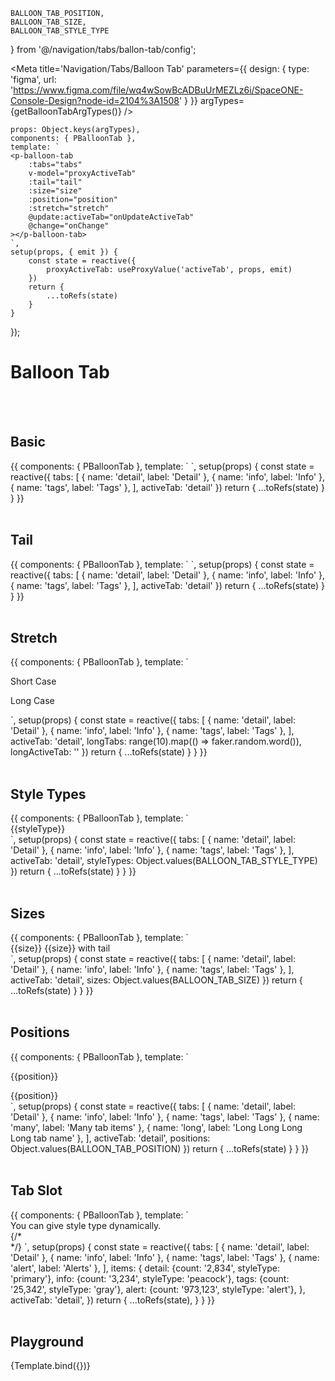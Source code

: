 
    BALLOON_TAB_POSITION,
    BALLOON_TAB_SIZE,
    BALLOON_TAB_STYLE_TYPE
} from '@/navigation/tabs/ballon-tab/config';


<Meta title='Navigation/Tabs/Balloon Tab' parameters={{
    design: {
        type: 'figma',
        url: 'https://www.figma.com/file/wq4wSowBcADBuUrMEZLz6i/SpaceONE-Console-Design?node-id=2104%3A1508'
    }
}} argTypes={getBalloonTabArgTypes()} />


    props: Object.keys(argTypes),
    components: { PBalloonTab },
    template: `
    <p-balloon-tab
        :tabs="tabs"
        v-model="proxyActiveTab"
        :tail="tail"
        :size="size"
        :position="position"
        :stretch="stretch"
        @update:activeTab="onUpdateActiveTab"
        @change="onChange"
    ></p-balloon-tab>
    `,
    setup(props, { emit }) {
        const state = reactive({
            proxyActiveTab: useProxyValue('activeTab', props, emit)
        })
        return {
            ...toRefs(state)
        }
    }
});


# Balloon Tab
<br/>
<br/>

## Basic

<Canvas>
    <Story name="Basic">
{{
    components: { PBalloonTab },
    template: `
    <p-balloon-tab
        :tabs="tabs"
        v-model="activeTab"
    ></p-balloon-tab>
    `,
    setup(props) {
        const state = reactive({
            tabs: [
                { name: 'detail', label: 'Detail' },
                { name: 'info', label: 'Info' },
                { name: 'tags', label: 'Tags' },
            ],
            activeTab: 'detail'
        })
        return {
            ...toRefs(state)
        }
    }
}}
    </Story>
</Canvas>

<br/>
<br/>

## Tail

<Canvas>
    <Story name="Tail">
        {{
            components: { PBalloonTab },
            template: `
    <p-balloon-tab
        :tabs="tabs"
        v-model="activeTab"
        tail
    ></p-balloon-tab>
    `,
            setup(props) {
                const state = reactive({
                    tabs: [
                        { name: 'detail', label: 'Detail' },
                        { name: 'info', label: 'Info' },
                        { name: 'tags', label: 'Tags' },
                    ],
                    activeTab: 'detail'
                })
                return {
                    ...toRefs(state)
                }
            }
        }}
    </Story>
</Canvas>

<br/>
<br/>

## Stretch

<Canvas>
    <Story name="Stretch">
{{
    components: { PBalloonTab },
    template: `
    <div>
        <p class="text-2xl my-4 font-bold">Short Case</p>
        <p-balloon-tab
            :tabs="tabs"
            v-model="activeTab"
            stretch
        ></p-balloon-tab>
        <p class="text-2xl my-4 font-bold">Long Case</p>
        <p-balloon-tab
            :tabs="longTabs"
            v-model="longActiveTab"
            stretch
        ></p-balloon-tab>
    </div>
    `,
    setup(props) {
        const state = reactive({
            tabs: [
                { name: 'detail', label: 'Detail' },
                { name: 'info', label: 'Info' },
                { name: 'tags', label: 'Tags' },
            ],
            activeTab: 'detail',
            longTabs: range(10).map(() => faker.random.word()),
            longActiveTab: ''
        })
        return {
            ...toRefs(state)
        }
    }
}}
    </Story>
</Canvas>

<br/>
<br/>

## Style Types

<Canvas>
    <Story name="Style Types">
        {{
            components: { PBalloonTab },
            template: `
    <div>
        <div class="flex w-full mb-8" v-for="styleType in styleTypes" :key="styleType">
            <p-balloon-tab :tabs="tabs"
                v-model="activeTab"
                :style-type="styleType"
            >{{styleType}}</p-balloon-tab>
        </div>
    </div>
    `,
            setup(props) {
                const state = reactive({
                    tabs: [
                        { name: 'detail', label: 'Detail' },
                        { name: 'info', label: 'Info' },
                        { name: 'tags', label: 'Tags' },
                    ],
                    activeTab: 'detail',
                    styleTypes: Object.values(BALLOON_TAB_STYLE_TYPE)
                })
                return {
                    ...toRefs(state)
                }
            }
        }}
    </Story>
</Canvas>

<br/>
<br/>

## Sizes

<Canvas>
    <Story name="Sizes">
        {{
            components: { PBalloonTab },
            template: `
    <div>
        <div class="flex flex-wrap mb-8" v-for="size in sizes" :key="size">
            <p-balloon-tab :tabs="tabs"
                v-model="activeTab"
                :size="size"
                class="mr-8"
            >{{size}}</p-balloon-tab>
            <p-balloon-tab :tabs="tabs"
                v-model="activeTab"
                :size="size"
                tail
                class="mb-8"
            >{{size}} with tail</p-balloon-tab>
        </div>
    </div>
    `,
            setup(props) {
                const state = reactive({
                    tabs: [
                        { name: 'detail', label: 'Detail' },
                        { name: 'info', label: 'Info' },
                        { name: 'tags', label: 'Tags' },
                    ],
                    activeTab: 'detail',
                    sizes: Object.values(BALLOON_TAB_SIZE)
                })
                return {
                    ...toRefs(state)
                }
            }
        }}
    </Story>
</Canvas>

<br/>
<br/>

## Positions

<Canvas>
    <Story name="Positions">
        {{
            components: { PBalloonTab },
            template: `
    <div class="w-full h-full">
        <div class="mb-16" v-for="position in positions" :key="position">
            <p class="font-bold text-2xl mb-4">{{position}}</p>
            <p-balloon-tab :tabs="tabs"
                v-model="activeTab"
                :position="position"
                tail
            >
                <div class="border border-coral-300 h-full min-h-32 flex justify-center items-center">
                    {{position}}
                </div>
            </p-balloon-tab>
        </div>
    </div>
    `,
            setup(props) {
                const state = reactive({
                    tabs: [
                        { name: 'detail', label: 'Detail' },
                        { name: 'info', label: 'Info' },
                        { name: 'tags', label: 'Tags' },
                        { name: 'many', label: 'Many tab items' },
                        { name: 'long', label: 'Long Long Long Long tab name' },
                    ],
                    activeTab: 'detail',
                    positions: Object.values(BALLOON_TAB_POSITION)
                })
                return {
                    ...toRefs(state)
                }
            }
        }}
    </Story>
</Canvas>

<br/>
<br/>

## Tab Slot

<Canvas>
    <Story name="Tab Slot">
        {{
            components: { PBalloonTab },
            template: `
    <div class="grid gap-8 grid-cols-1">
        <p-balloon-tab :tabs="tabs"
            v-model="activeTab"
            stretch
            tail
        >
            <div class="border border-coral-300 h-8 flex justify-center items-center"/>
            <template #tab="{label, name}">
                <div>
                    <div class="flex flex-col justify-between" style="height: 7.25rem; max-width: 12rem;">
                        <div class="text-4xl">
                            <span>
                                <span>$</span>
                                <span class="font-bold">{{items[name].count}}</span>
                            </span>
                        </div>
                        <div class="mb-2 whitespace-normal">
                            {{ label }}
                        </div>
                    </div>
                </div>
            </template>
        </p-balloon-tab>
        <p-balloon-tab :tabs="tabs"
            v-model="activeTab"
            position="left"
            :style-type="items[activeTab].styleType"
            tail
        >
            <div class="border border-coral-300 h-full flex justify-center items-center p-8">
                You can give style type dynamically.
            </div>
            <template #tab="{label, name}">
                <div class="flex justify-between items-center w-64 mobile:w-auto">
                    <span class="mr-4 flex-shrink-0">{{label}}</span>
                    <span class="text-lg flex-shrink-0">{{items[name].count}}</span>
                </div>
            </template>
        </p-balloon-tab>
    </div>
{/*<div>*/}
    `,
            setup(props) {
                const state = reactive({
                    tabs: [
                        { name: 'detail', label: 'Detail' },
                        { name: 'info', label: 'Info' },
                        { name: 'tags', label: 'Tags' },
                        { name: 'alert', label: 'Alerts' },
                    ],
                    items: {
                        detail: {count: '2,834', styleType: 'primary'},
                        info: {count: '3,234', styleType: 'peacock'},
                        tags: {count: '25,342', styleType: 'gray'},
                        alert: {count: '973,123', styleType: 'alert'},
                    },
                    activeTab: 'detail',
                })
                return {
                    ...toRefs(state),
                }
            }
        }}
    </Story>
</Canvas>

<br/>
<br/>

## Playground

<Canvas>
    <Story name="Playground">
        {Template.bind({})}
    </Story>
</Canvas>

<ArgsTable story="Playground"/>
